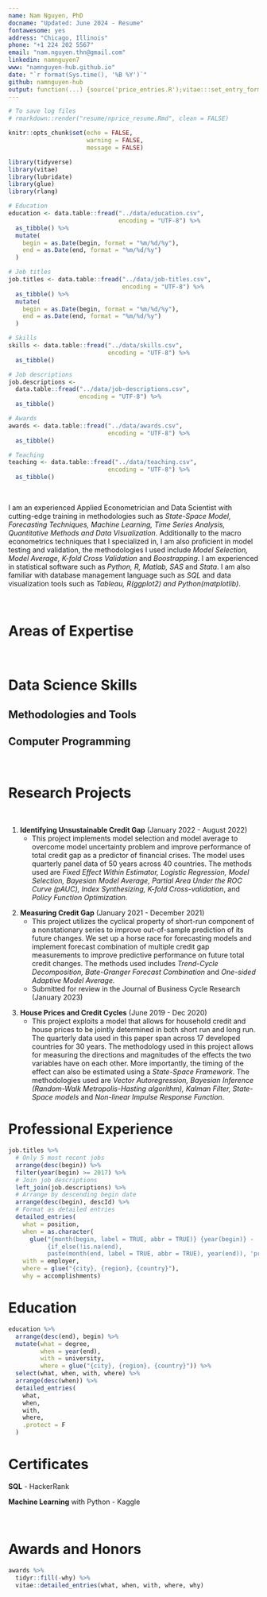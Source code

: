 ```yaml
---
name: Nam Nguyen, PhD
docname: "Updated: June 2024 - Resume"
fontawesome: yes
address: "Chicago, Illinois"
phone: "+1 224 202 5567"
email: "nam.nguyen.thn@gmail.com"
linkedin: namnguyen7
www: "namnguyen-hub.github.io"
date: "`r format(Sys.time(), '%B %Y')`"
github: namnguyen-hub
output: function(...) {source('price_entries.R');vitae:::set_entry_formats(price_entries);vitae::cv_document(..., template = "pricetemplate.tex", citation_package = "biblatex")}
---
```


```r
# To save log files
# rmarkdown::render("resume/nprice_resume.Rmd", clean = FALSE)

knitr::opts_chunk$set(echo = FALSE, 
                      warning = FALSE, 
                      message = FALSE)

library(tidyverse)
library(vitae)
library(lubridate)
library(glue)
library(rlang)
```

```r

# Education
education <- data.table::fread("../data/education.csv",
                               encoding = "UTF-8") %>%
  as_tibble() %>%
  mutate(
    begin = as.Date(begin, format = "%m/%d/%y"),
    end = as.Date(end, format = "%m/%d/%y")
  )

# Job titles
job.titles <- data.table::fread("../data/job-titles.csv",
                                encoding = "UTF-8") %>%
  as_tibble() %>%
  mutate(
    begin = as.Date(begin, format = "%m/%d/%y"),
    end = as.Date(end, format = "%m/%d/%y")
  )

# Skills
skills <- data.table::fread("../data/skills.csv",
                            encoding = "UTF-8") %>%
  as_tibble()

# Job descriptions
job.descriptions <-
  data.table::fread("../data/job-descriptions.csv",
                    encoding = "UTF-8") %>%
  as_tibble()

# Awards
awards <- data.table::fread("../data/awards.csv",
                            encoding = "UTF-8") %>%
  as_tibble()

# Teaching
teaching <- data.table::fread("../data/teaching.csv",
                            encoding = "UTF-8") %>%
  as_tibble()

```


<!--# Professional Profile-->
&nbsp;
&nbsp;

I am an experienced Applied Econometrician and Data Scientist with cutting-edge training in methodologies such as *State-Space Model, Forecasting Techniques, Machine Learning, Time Series Analysis, Quantitative Methods and Data Visualization*. Additionally to the macro econometrics techniques that I specialized in, I am also proficient in model testing and validation, the methodologies I used include *Model Selection, Model Average, K-fold Cross Validation* and *Boostrapping*. I am experienced in statistical software such as *Python, R, Matlab, SAS* and *Stata*. I am also familiar with database management language such as *SQL* and data visualization tools such as *Tableau, R(ggplot2) and Python(matplotlib)*. 

<!--Currently, I am looking for an full time risk management - model analyst position where I can apply my expertises in the banking industry. -->

&nbsp;

# Areas of Expertise

\begin{tblr}{width=1\textwidth, colspec={X[0.1,l]X[2,l]X[0.1,l]X[2,l]X[0.1,l]X[2,l]X[0.1,l]X[2.5,l]}}
  $\bullet$ & Econometrics & $\bullet$ & Machine Learning & $\bullet$ & Data Analysis & $\bullet$ & Structural Modelling \\
  $\bullet$ & Quantitative Methods & $\bullet$ & Forecasting & $\bullet$ & Cross-validation & $\bullet$ & Uncertainty Quantification \\
\end{tblr}

&nbsp;

# Data Science Skills
## Methodologies and Tools
\begin{tblr}{width=1\textwidth, colspec={X[0.1,l]X[2,l]X[6.8,l]}}
  $\bullet$ & Time Series: & {\it ARIMA, VAR, Stochastic process, State-space models, Kalman Filter, Forecasting} \\
  $\bullet$ & Machine Learning: & {\it KNN, Neural Networks, LDA, QDA, Random Forest, Bagging, Boosting} \\
  $\bullet$ & Causal Inferences: & {\it A/B Testing, Difference in Difference, Regression Discontinuity, Instrumental Variables} \\
  $\bullet$ & Panel Regression: & {\it Fixed Effects, Random Effects, Quantile Regressions} \\
  $\bullet$ & Bayesian Methods: & {\it Gibbs Sampling, Metropolis-Hasting Algorithm} \\
  $\bullet$ & Resampling Methods: & {\it K-fold Cross-validation, Boostrapping} \\
  $\bullet$ & Model Comparison: & {\it Model Selection (Ridge, Lasso, Elastic Net, Markov Chain Monte Carlo Model Comparison MC3), Model Average (Bates and Granger, Bayesian Model Average)} 
\end{tblr}

## Computer Programming
\begin{tblr}{width=1\textwidth, colspec={X[0.1,l]X[2,l]X[6.8,l]}}
  $\bullet$ & Statistical Tools: & {\it Python (numpy, scikit-learn, tensorflow), R, Matlab, C++, Stata, SAS} \\
  $\bullet$ & Data Management: & {\it Python (Pandas), MySQL, Tableau} \\
  $\bullet$ & Bayesian Analysis Tools: & {\it Dynare, Winbug}\\
  $\bullet$ & Scripting Tools: & {\it Latex, RMarkdown, MS Office} \\
\end{tblr}

&nbsp;

# Research Projects

<!-- \faicon{book} `r bibliography_entries("publications.bib") %>% filter(type == "chapter") %>% summarize(N = n()) %>% pull(N)` book chapters -->

<!-- \faicon{file-text} `r bibliography_entries("publications.bib") %>% filter(type == "article-journal") %>% summarize(N = n()) %>% pull(N)` peer-reviewed journal publications -->

<!-- \faicon{pencil} `r bibliography_entries("publications.bib") %>% filter(type == "paper-conference") %>% summarize(N = n()) %>% pull(N)` thesis papers -->

<!-- \faicon{pencil} `r bibliography_entries("publications.bib") %>% summarize(N = n()) %>% pull(N)` thesis papers -->
<!-- \faicon{floppy-o} `r bibliography_entries("publications.bib") %>% filter(id %in% c("price_radsets_2019", "price_tvdiff_2019", "price_huntfishapp_2019")) %>% summarize(N = n()) %>% pull(N)` open-source software packages -->

<!-- Full List Available on Google Scholar: https://scholar.google.com/citations?hl=en&user=rXaKU0EAAAAJ -->

<!-- ## Open Source Software -->

<!-- ```{r} -->
<!-- bibliography_entries("publications.bib") %>% -->
<!--   filter(id %in% c("price_radsets_2019", "price_tvdiff_2019", "price_huntfishapp_2019")) -->
<!-- ``` -->

<!-- "nguyen_identifying_2022" -->
<!--       "kishor_measuring_2022"-->
<!--       "nguyen_house_2021"-->

&nbsp;

1. **Identifying Unsustainable Credit Gap** (January 2022 - August 2022)
\smallskip
    + This project implements model selection and model average to overcome model uncertainty problem and improve performance of total credit gap as a predictor of financial crises. The model uses quarterly panel data of 50 years across 40 countries. The methods used are *Fixed Effect Within Estimator, Logistic Regression, Model Selection, Bayesian Model Average, Partial Area Under the ROC Curve (pAUC), Index Synthesizing, K-fold Cross-validation*, and *Policy Function Optimization.*

<!--
I utilized model averaging methods to overcome model uncertainty problems when using credit to GDP ratio gaps to predict future systemic financial crises in a discrete binary outcome setting. The panel data consists of 40 countries.

abstract: This paper aims to overcomes model uncertainty in using the credit gap as an early warning indicator (EWI) of systemic financial crises in a binary outcome setting. I propose using model averaging of different credit gap measurements to achieve better averaged model fit and out-of-sample prediction. I also propose a novel, superior criteria to judge the performance of an EWI than the one currently popularly used in the literature. The empirical results showed that the Bayesian averaged model I proposed could synthesize a single credit gap that out-performs any other popularly studied credit gap measurements in terms of an early warning indicator

# Summary. An optional shortened abstract.
summary: Implements model averaging to improve the performance total credit gap as a predictor of financial crises. The model uses quarterly panel data of 50 years across 40 countries. The methods used are Bayesian model average, partial Area under the ROC curve (pAUC), index synthesizing, n-fold cross-validation, and policy function optimization.
-->

\smallskip

2. **Measuring Credit Gap** (January 2021 - December 2021)
\smallskip
    + This project utilizes the cyclical property of short-run component of a nonstationary series to improve out-of-sample prediction of its future changes. We set up a horse race for forecasting models and implement forecast combination of multiple credit gap measurements to improve predictive performance on future total credit changes. The methods used includes *Trend-Cycle Decomposition, Bate-Granger Forecast Combination* and *One-sided Adaptive Model Average.*
    + Submitted for review in the Journal of Business Cycle Research (January 2023)

<!--
abstract: This paper proposes a new method to measure the credit gap - (deviation of credit-to-GDP ratio from its long-run trend) based on its out-of-sample forecast performance. I decompose the total credit-GDP ratio series into short-run deviations and long-run trends using many relevant and popularly practiced methods. I then combine the cycles to construct a singular cyclical series with the highest predictive power on out- of-sample forecasts. The empirical results suggest that by using forecast error weighted average combination, we can produce a measurement of credit gaps that provides superior performance as an early indicator of turning points.

# Summary. An optional shortened abstract.
summary: Decomposes Credit series into long-run and short-run components. We use the cyclical property of the short-run component to improve out-of-sample prediction of the total credit series. The methods we used includes the Bate-Granger forecast combination, one-sided adaptive average.

Decomposes Credit series into long-run and short-run components. We use the cyclical property of the short-run component to improve out-of-sample prediction of the total credit series. The methods we used includes Unobserved Component Model, Bate-Granger forecast combination, one-sided adaptive model average. 
-->

\smallskip

3. **House Prices and Credit Cycles** (June 2019 - Dec 2020)
\smallskip
    + This project exploits a model that allows for household credit and house prices to be jointly determined in both short run and long run. The quarterly data used in this paper span across 17 developed countries for 30 years. The methodology used in this project allows for measuring the directions and magnitudes of the effects the two variables have on each other. More importantly, the timing of the effect can also be estimated using a *State-Space Framework*. The methodologies used are *Vector Autoregression, Bayesian Inference (Random-Walk Metropolis-Hasting algorithm), Kalman Filter, State-Space models* and *Non-linear Impulse Response Function*.

<!--    
    I estimated a causal state-space model to examine the dynamic relationship between housing prices (asset prices) and household credit time series data
     both in the long-run and short-run.

abstract: This paper exploits a model that allows for household credit and house prices to be jointly determined in both short run and long run. The methodology I use in this chapter allows for measuring the directions and magnitudes of the effects the two variables have on each other. More importantly, the timing of the effect can also be estimated using a state-space framework. The model empirical result suggests that, in the short run, a positive shock to house prices is associated with a future increase in household credit above its long-run trend. This result is robust in multiple structural specifications of the trend-cycle decomposition methods.

# Summary. An optional shortened abstract.
summary: Estimation of causal structural models regarding Housing Price and Housing Credit using Bayesian Inference, Random-Walk Metropolis-Hasting, Kalman Filters, State-Space models techniques.

Estimation of causal structural models regarding Housing Price and Housing Credit using Bayesian Inference, Random-Walk Metropolis-Hasting, Kalman Filters, State-Space models techniques
-->

<!--
# Data Science Skills
&nbsp;

**Programming Languages:**

$\bullet$ Python (numpy, pytorch, scikit-learn, pandas, matplotlib, seaborn, tensorflow) $\bullet$ SQL $\bullet$ Matlab $\bullet$ C++ $\bullet$ Stata $\bullet$ SAS $\bullet$ Tableau

$\bullet$ R (dplyr, zoo, caret, vars, plm, xts, forecast, knitr, reshape2, janitor, pROC) 

**Statistics:** machine learning $\bullet$ neural network $\bullet$ Bayesian inference $\bullet$ quantitative methods $\bullet$ panel data analysis $\bullet$ time series models $\bullet$ cross-validation $\bullet$ uncertainty quantification $\bullet$ forecasting models

**Software Development:** source control (Git)

**Numerical Methods:** optimization (stochastic, multi-start) $\bullet$ differential equations

**Communication:** presentations $\bullet$ data analysis reports (Rmarkdown, Jupyter) $\bullet$ data visualization (ggplot2)
-->
<!-- ```{r} -->
<!-- skills_formatted <- skills %>% -->
<!--   mutate(skill = if_else(is.na(details)|details=="", glue("{skill}"), glue("{skill} ({details})"))) %>% -->
<!--   group_by(group) %>% -->
<!--   summarize(skills = glue_collapse(skill, sep = " $\\bullet$ ")) -->
<!-- ``` -->

<!-- ```{r, results='asis', width = 40000} -->
<!-- for (group in skills_formatted$group) { -->
<!--   cat( -->
<!--     glue("\\textbf{<<tools::toTitleCase(group)>>}:", .open = "<<", .close = ">>"), -->
<!--     filter(skills_formatted, group == !!group)$skills, -->
<!--     "\n\n\n" -->
<!--   ) -->
<!-- } -->
<!-- ``` -->

# Professional Experience

```r
job.titles %>% 
  # Only 5 most recent jobs
  arrange(desc(begin)) %>% 
  filter(year(begin) >= 2017) %>%
  # Join job descriptions
  left_join(job.descriptions) %>% 
  # Arrange by descending begin date
  arrange(desc(begin), descId) %>% 
  # Format as detailed entries
  detailed_entries(
    what = position,
    when = as.character(
      glue("{month(begin, label = TRUE, abbr = TRUE)} {year(begin)} - 
           {if_else(!is.na(end), 
           paste(month(end, label = TRUE, abbr = TRUE), year(end)), 'present')}")),
    with = employer,
    where = glue("{city}, {region}, {country}"),
    why = accomplishments)
```
<!--
# Teaching Experience

**Instructor:** Principles of Macroeconomics x6 $\bullet$ Principles of Microeconomics x2 $\bullet$  Introduction to Economics

**Teaching Assistant:** Intermediate Microeconomics $\bullet$ Principles of Macroeconomics x3 $\bullet$ Principles of Microeconomics x3

&nbsp;
-->
# Education
```r

education %>%
  arrange(desc(end), begin) %>%
  mutate(what = degree,
         when = year(end),
         with = university,
         where = glue("{city}, {region}, {country}")) %>% 
  select(what, when, with, where) %>% 
  arrange(desc(when)) %>% 
  detailed_entries(
    what,
    when,
    with,
    where,
    .protect = F
  )

```



# Certificates
**SQL** -  HackerRank

**Machine Learning** with Python - Kaggle

&nbsp;


<!--
# Research Interests
**Primary:**   Applied Macroeconomics $\bullet$ Housing and Financial Markets $\bullet$ Forecasting

**Secondary:** Bayesian Econometrics $\bullet$ State-space models $\bullet$ Optimization
-->




<!--
# Selected Course Projects
$\bullet$ Logistic regression, random forest, feature selection, cross validation, parameter tuning and prediction on big datasets 

$\bullet$ Implemented recurrent neural network with Keras $\bullet$ Data structures & algorithms in Python 
&nbsp;
-->

<!--
# Memberships
American Economic Association

Midwest Economic Association

National Association for Business Economics

&nbsp;
-->

# Awards and Honors
```r
awards %>%
  tidyr::fill(-why) %>%
  vitae::detailed_entries(what, when, with, where, why)
```

<!--
# References

Provided upon request
-->

<!-- \fancyfoot[LO,LE]{\footnotesize This resume was generated on `r Sys.time()` using vitae R package and custom LaTeX template (\href{https://github.com/natbprice/cv}{github.com/natbprice/cv})} -->
